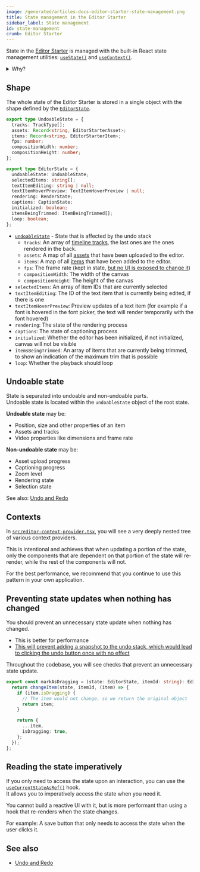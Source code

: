 ```yaml
---
image: /generated/articles-docs-editor-starter-state-management.png
title: State management in the Editor Starter
sidebar_label: State management
id: state-management
crumb: Editor Starter
---
```


State in the [Editor Starter](/docs/editor-starter) is managed with the built-in React state management utilities: [`useState()`](https://react.dev/reference/react/useState) and [`useContext()`](https://react.dev/reference/react/useContext).

<details>
  <summary>Why?</summary>
  <p>The Editor Starter was built in a way that as many different teams can adopt it as easily as possible.</p>
  <p>While the default React state management utilities are controversial for some, any React application can make use of them and developers are most familiar with them.</p>
</details>

## Shape

The whole state of the Editor Starter is stored in a single object with the shape defined by the [`EditorState`](https://github.com/search?q=repo%3Aremotion-dev%2Feditor-starter%20type%20EditorState&type=code).

```ts title="src/editor/state/types.ts"
export type UndoableState = {
  tracks: TrackType[];
  assets: Record<string, EditorStarterAsset>;
  items: Record<string, EditorStarterItem>;
  fps: number;
  compositionWidth: number;
  compositionHeight: number;
};

export type EditorState = {
  undoableState: UndoableState;
  selectedItems: string[];
  textItemEditing: string | null;
  textItemHoverPreview: TextItemHoverPreview | null;
  rendering: RenderState;
  captions: CaptionState;
  initialized: boolean;
  itemsBeingTrimmed: ItemBeingTrimmed[];
  loop: boolean;
};
```

- [`undoableState`](#undoable-state) - State that is affected by the undo stack
  - `tracks`: An array of [timeline tracks](/docs/editor-starter/tracks-items-assets), the last ones are the ones rendered in the back.
  - `assets`: A map of all [assets](/docs/editor-starter/tracks-items-assets) that have been uploaded to the editor.
  - `items`: A map of all [items](/docs/editor-starter/tracks-items-assets) that have been added to the editor.
  - `fps`: The frame rate (kept in state, [but no UI is exposed to change it](/docs/editor-starter/features-not-included#multiple-frame-rates))
  - `compositionWidth`: The width of the canvas
  - `compositionHeight`: The height of the canvas
- `selectedItems`: An array of item IDs that are currently selected
- `textItemEditing`: The ID of the text item that is currently being edited, if there is one
- `textItemHoverPreview`: Preview updates of a text item (for example if a font is hovered in the font picker, the text will render temporarily with the font hovered)
- `rendering`: The state of the rendering process
- `captions`: The state of captioning process
- `initialized`: Whether the editor has been initialized, if not initialized, canvas will not be visible
- `itemsBeingTrimmed`: An array of items that are currently being trimmed, to show an indication of the maximum trim that is possible
- `loop`: Whether the playback should loop

## Undoable state

State is separated into undoable and non-undoable parts.  
Undoable state is located within the `undoableState` object of the root state.

**Undoable state** may be:

- Position, size and other properties of an item
- Assets and tracks
- Video properties like dimensions and frame rate

**Non-undoable state** may be:

- Asset upload progress
- Captioning progress
- Zoom level
- Rendering state
- Selection state

See also: [Undo and Redo](/docs/editor-starter/undo-redo)

## Contexts

In [`src/editor-context-provider.tsx`](https://github.com/remotion-dev/editor-starter/blob/main/src/editor/context-provider.tsx), you will see a very deeply nested tree of various context providers.

This is intentional and achieves that when updating a portion of the state, only the components that are dependent on that portion of the state will re-render, while the rest of the components will not.

For the best performance, we recommend that you continue to use this pattern in your own application.

## Preventing state updates when nothing has changed

You should prevent an unnecessary state update when nothing has changed.

- This is better for performance
- [This will prevent adding a snapshot to the undo stack, which would lead to clicking the undo button once with no effect](/docs/editor-starter/undo-redo#preventing-unnecessary-additions-to-the-undo-stack)

Throughout the codebase, you will see checks that prevent an unnecessary state update.

```ts title="Preventing an identity change"
export const markAsDragging = (state: EditorState, itemId: string): EditorState => {
  return changeItem(state, itemId, (item) => {
    if (item.isDragging) {
      // The item would not change, so we return the original object
      return item;
    }

    return {
      ...item,
      isDragging: true,
    };
  });
};
```

## Reading the state imperatively

If you only need to access the state upon an interaction, you can use the [`useCurrentStateAsRef()`](https://github.com/search?q=repo%3Aremotion-dev%2Feditor-starter%20const%20useCurrentStateAsRef&type=code) hook.  
It allows you to imperatively access the state when you need it.

You cannot build a reactive UI with it, but is more performant than using a hook that re-renders when the state changes.

For example: A save button that only needs to access the state when the user clicks it.

## See also

- [Undo and Redo](/docs/editor-starter/undo-redo)
